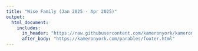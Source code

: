 ```yaml
---
title: "Wise Family (Jan 2025 - Apr 2025)"
output:
  html_document:
    includes:
      in_header: "https://raw.githubusercontent.com/kameronyork/kameronyork.github.io/main/projects/movie-draft/headers/holly-kam-1.html"
      after_body: "https://kameronyork.com/parables/footer.html"
---
```

<br>
<br>

<canvas id="earningsChart" width="400" height="200"></canvas>
<div id="tables-container"></div>

<style>
  .expandable-row:hover {
    background-color: rgba(255, 215, 0, 0.3); /* Transparent gold color */
    cursor: pointer;
  }
</style>

<script src="https://cdn.jsdelivr.net/npm/chart.js"></script>
<script>
// Function to toggle row visibility
function toggleRow(rowId) {
  const row = document.getElementById(rowId);
  if (row) {
    row.style.display = row.style.display === 'none' ? 'table-row' : 'none';
  }
}

document.addEventListener("DOMContentLoaded", async function() {
  // Define start date and cutoff date
  const startDate = new Date("2025-01-01"); // Replace with your desired start date
  const cutoffDate = new Date("2025-05-31"); // Replace with your desired cutoff date
  const today = new Date();
  const endDate = today <= cutoffDate ? today : cutoffDate;

  // URLs for data
  const dataUrl = "https://kameronyork.com/datasets/box-office-data.json";
  const peopleUrl = "https://kameronyork.com/datasets/movies.json";

  let movieData, peopleData;

  try {
    const [movieResponse, peopleResponse] = await Promise.all([fetch(dataUrl), fetch(peopleUrl)]);
    if (!movieResponse.ok || !peopleResponse.ok) {
      throw new Error('Failed to fetch data.');
    }
    movieData = await movieResponse.json();
    peopleData = await peopleResponse.json();
  } catch (error) {
    console.error("Error fetching data:", error);
    return;
  }

  // Filter peopleData for competition "wiseFamily1"
  peopleData = peopleData.filter(person => person.competition === "wiseFamily1");

  const cumulativeData = {};
  
  // Filter and sort dates based on start date and end date
  const allDates = Array.from(new Set(movieData.map(entry => entry.Date)))
    .filter(date => {
      const currentDate = new Date(date);
      return currentDate >= startDate && currentDate <= endDate;
    })
    .sort((a, b) => new Date(a) - new Date(b));

  // Initialize cumulativeData with all dates set to 0 for each person
  for (const person of peopleData) {
    cumulativeData[person.name] = {
      earningsByDate: {},
      totalEarnings: 0,
      movies: [],
    };
    allDates.forEach(date => {
      cumulativeData[person.name].earningsByDate[date] = 0;
    });
  }

  // Sum cumulative earnings per person per day
  for (const person of peopleData) {
    for (const movie of person.movies) {
      const movieEntries = movieData.filter(entry => entry.Title === movie.title);

      let cumulativeSum = 0;
      let movieEarningsByDate = [];

      allDates.forEach(date => {
        const entry = movieEntries.find(e => e.Date === date);
        if (entry) {
          cumulativeSum += parseInt(entry.Daily.replace(/[\$,]/g, '')) || 0;
        }
        cumulativeData[person.name].earningsByDate[date] += cumulativeSum;
        
        // Track individual movie earnings
        if (cumulativeSum > 0) {
          movieEarningsByDate.push({ date, amount: cumulativeSum });
        }
      });

      // Store movie details
      cumulativeData[person.name].movies.push({
        title: movie.title,
        periodToDateTotal: cumulativeSum,
        earnings: movieEarningsByDate
      });
    }
  }

  // Prepare data for line chart
  const colors = [
    'rgb(255, 99, 132)',    // Red
    'rgb(54, 162, 235)',    // Blue
    'rgb(255, 206, 86)',    // Yellow
    'rgb(0, 128, 0)',       // Green
    'rgb(153, 102, 255)',   // Purple
    'rgb(255, 159, 64)',    // Orange
    'rgb(128, 0, 0)',       // Maroon
    'rgb(0, 0, 128)',       // Navy
    'rgb(128, 128, 0)',     // Olive
    'rgb(128, 0, 128)',     // Violet
    'rgb(0, 128, 128)',     // Dark Cyan
    'rgb(220, 20, 60)',     // Crimson
    'rgb(255, 69, 0)',      // Red-Orange
    'rgb(50, 205, 50)',     // Lime Green
    'rgb(70, 130, 180)',    // Steel Blue
    'rgb(255, 140, 0)',     // Dark Orange
    'rgb(75, 192, 192)',    // Teal
    'rgb(154, 205, 50)',    // Yellow-Green
    'rgb(139, 0, 139)',     // Dark Magenta
    'rgb(0, 255, 255)'      // Aqua
  ];

  const sortedNames = Object.keys(cumulativeData).sort();

  const datasets = sortedNames.map((name, index) => ({
    label: name,
    data: allDates.map(date => cumulativeData[name].earningsByDate[date]),
    fill: false,
    borderColor: colors[index % colors.length],
    tension: 0.1
  }));

  // Plot the chart
  new Chart(document.getElementById("earningsChart"), {
    type: "line",
    data: { labels: allDates, datasets },
    options: {
      responsive: true,
      plugins: { legend: { display: true, position: "top" } },
      scales: { 
        x: { title: { display: true, text: "Date" } }, 
        y: { title: { display: true, text: "Cumulative Earnings" } } 
      }
    }
  });

  // Sort people by total earnings for table
  const sortedPeople = Object.entries(cumulativeData)
    .map(([personName, data]) => ({
      name: personName,
      totalEarnings: data.movies.reduce((sum, movie) => sum + movie.periodToDateTotal, 0),
      data
    }))
    .sort((a, b) => b.totalEarnings - a.totalEarnings);

  // Build a single table for all data below the chart
  let tableHtml = `
    <table border="1" style="width:100%; border-collapse: collapse;">
      <thead>
        <tr>
          <th>Participant</th>
          <th>Total Earnings</th>
        </tr>
      </thead>
      <tbody>
  `;

  sortedPeople.forEach(({ name, totalEarnings, data }, index) => {
    const personRowId = `person-row-${index}`;
    tableHtml += `
      <tr class="expandable-row" onclick="toggleRow('${personRowId}')">
        <td>${name}</td>
        <td>$${totalEarnings.toLocaleString()}</td>
      </tr>
      <tr id="${personRowId}" style="display: none;">
        <td colspan="2">
          <table border="1" style="width:100%; border-collapse: collapse;">
            <thead>
              <tr>
                <th>Movie</th>
                <th>Period-to-Date Total</th>
              </tr>
            </thead>
            <tbody>
    `;

    data.movies.forEach((movie, movieIndex) => {
      const movieRowId = `movie-row-${index}-${movieIndex}`;
      tableHtml += `
        <tr class="expandable-row" onclick="toggleRow('${movieRowId}')">
          <td>${movie.title}</td>
          <td>$${movie.periodToDateTotal.toLocaleString()}</td>
        </tr>
        <tr id="${movieRowId}" style="display: none;">
          <td colspan="2">
            <table border="1" style="width:100%; border-collapse: collapse;">
              <thead>
                <tr>
                  <th>Date</th>
                  <th>Cumulative Earnings</th>
                </tr>
              </thead>
              <tbody>
      `;
      movie.earnings.forEach(entry => {
        tableHtml += `
          <tr>
            <td>${entry.date}</td>
            <td>$${entry.amount.toLocaleString()}</td>
          </tr>
        `;
      });
      tableHtml += `
              </tbody>
            </table>
          </td>
        </tr>
      `;
    });

    tableHtml += `
            </tbody>
          </table>
        </td>
      </tr>
    `;
  });

  tableHtml += `
      </tbody>
    </table>
  `;

  document.getElementById("tables-container").innerHTML = tableHtml;
});
</script>